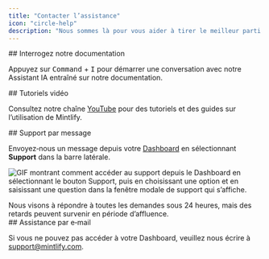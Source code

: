 ```yaml
---
title: "Contacter l’assistance"
icon: "circle-help"
description: "Nous sommes là pour vous aider à tirer le meilleur parti de Mintlify"
---
```


<div id="ask-our-docs">
  ## Interrogez notre documentation
</div>

Appuyez sur <kbd>Command</kbd> + <kbd>I</kbd> pour démarrer une conversation avec notre Assistant IA entraîné sur notre documentation.

<div id="watch-video-tutorials">
  ## Tutoriels vidéo
</div>

Consultez notre chaîne [YouTube](https://www.youtube.com/@GetMintlify/videos) pour des tutoriels et des guides sur l’utilisation de Mintlify.

<div id="message-support">
  ## Support par message
</div>

Envoyez‑nous un message depuis votre [Dashboard](https://dashboard.mintlify.com/) en sélectionnant **Support** dans la barre latérale.

![GIF montrant comment accéder au support depuis le Dashboard en sélectionnant le bouton Support, puis en choisissant une option et en saisissant une question dans la fenêtre modale de support qui s’affiche.](https://mintlify.s3.us-west-1.amazonaws.com/mintlify/images/support-flow.gif)

<Info>
Nous visons à répondre à toutes les demandes sous 24 heures, mais des retards peuvent survenir en période d’affluence.
</Info>

<div id="email-support">
  ## Assistance par e‑mail
</div>

Si vous ne pouvez pas accéder à votre Dashboard, veuillez nous écrire à <a href="mailto:support@mintlify.com">support@mintlify.com</a>.